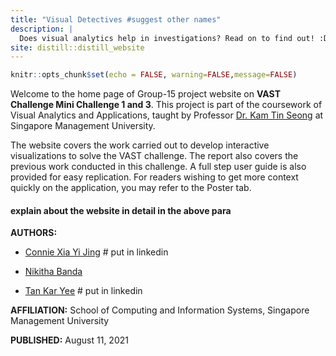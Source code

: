 ```yaml
---
title: "Visual Detectives #suggest other names"
description: |
  Does visual analytics help in investigations? Read on to find out! :D #suggest description
site: distill::distill_website
---
```


```r
knitr::opts_chunk$set(echo = FALSE, warning=FALSE,message=FALSE)

```

Welcome to the home page of Group-15 project website on **VAST Challenge Mini Challenge 1 and 3**. This project is part of the coursework of Visual Analytics and Applications, taught by Professor [Dr. Kam Tin Seong](https://www.smu.edu.sg/faculty/profile/9618/KAM-Tin-Seong) at Singapore Management University.

The website covers the work carried out to develop interactive visualizations to solve the VAST challenge. The report also covers the previous work conducted in this challenge. A full step user guide is also provided for easy replication. For readers wishing to get more context quickly on the application, you may refer to the Poster tab. 

#### explain about the website in detail in the above para

**AUTHORS:**

*   [Connie Xia Yi Jing]()  # put in linkedin

*   [Nikitha Banda](https://www.linkedin.com/in/banda-nikitha)

*   [Tan Kar Yee]() # put in linkedin


**AFFILIATION:** School of Computing and Information Systems, Singapore Management University

**PUBLISHED:** August 11, 2021